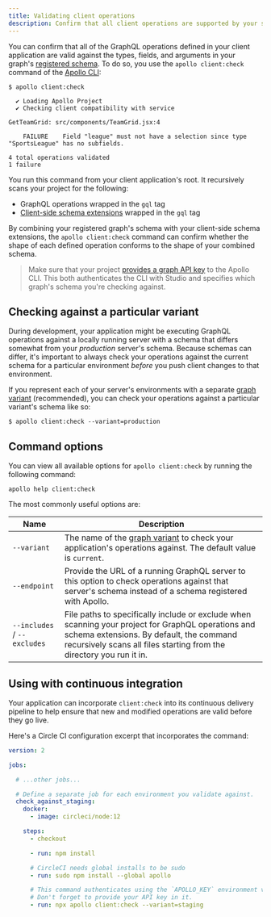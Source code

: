 ```yaml
---
title: Validating client operations
description: Confirm that all client operations are supported by your schema
---
```


You can confirm that all of the GraphQL operations defined in your client application are valid against the types, fields, and arguments in your graph's [registered schema](./schema/schema-reporting). To do so, you use the `apollo client:check` command of the [Apollo CLI](https://www.apollographql.com/docs/devtools/cli/):

```
$ apollo client:check

  ✔ Loading Apollo Project
  ✔ Checking client compatibility with service

GetTeamGrid: src/components/TeamGrid.jsx:4

    FAILURE    Field "league" must not have a selection since type "SportsLeague" has no subfields.

4 total operations validated
1 failure
```

You run this command from your client application's root. It recursively scans your project for the following:

* GraphQL operations wrapped in the `gql` tag
* [Client-side schema extensions](https://www.apollographql.com/docs/react/local-state/client-side-schema/) wrapped in the `gql` tag

By combining your registered graph's schema with your client-side schema extensions, the `apollo client:check` command can confirm whether the shape of each defined operation conforms to the shape of your combined schema.

> Make sure that your project [provides a graph API key](https://www.apollographql.com/docs/devtools/cli/#provide-an-api-key) to the Apollo CLI. This both authenticates the CLI with Studio and specifies which graph's schema you're checking against.

## Checking against a particular variant

During development, your application might be executing GraphQL operations against a locally running server with a schema that differs somewhat from your _production_ server's schema. Because schemas can differ, it's important to always check your operations against the current schema for a particular environment _before_ you push client changes to that environment.

If you represent each of your server's environments with a separate [graph variant](./schema/registry/#managing-environments-with-variants) (recommended), you can check your operations against a particular variant's schema like so:

```
$ apollo client:check --variant=production
```

## Command options

You can view all available options for `apollo client:check` by running the following command:

```
apollo help client:check
```

The most commonly useful options are:

| Name | Description |
|------|-------------|
| `--variant` | The name of the [graph variant](./schema/registry/#managing-environments-with-variants) to check your application's operations against. The default value is `current`. |
| `--endpoint` | Provide the URL of a running GraphQL server to this option to check operations against that server's schema instead of a schema registered with Apollo. |
| `--includes` / `--excludes` | File paths to specifically include or exclude when scanning your project for GraphQL operations and schema extensions. By default, the command recursively scans all files starting from the directory you run it in. |

## Using with continuous integration

Your application can incorporate `client:check` into its continuous delivery pipeline to help ensure that new and modified operations are valid before they go live.

Here's a Circle CI configuration excerpt that incorporates the command:

```yaml{30}:title=config.yml
version: 2

jobs:

  # ...other jobs...

  # Define a separate job for each environment you validate against.
  check_against_staging:
    docker:
      - image: circleci/node:12

    steps:
      - checkout

      - run: npm install

      # CircleCI needs global installs to be sudo
      - run: sudo npm install --global apollo

      # This command authenticates using the `APOLLO_KEY` environment variable. 
      # Don't forget to provide your API key in it.
      - run: npx apollo client:check --variant=staging
```
